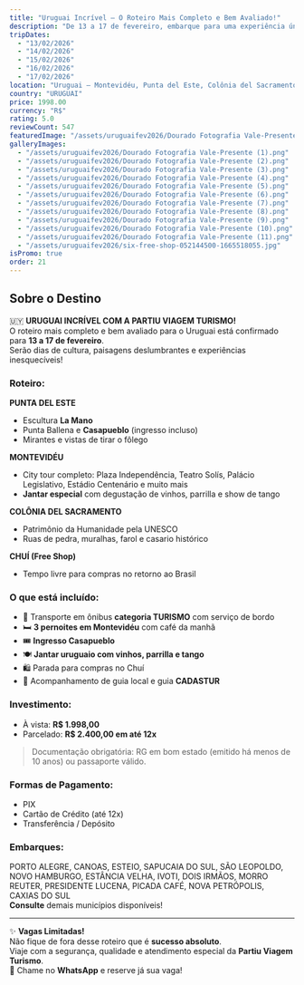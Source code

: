 ```yaml
---
title: "Uruguai Incrível – O Roteiro Mais Completo e Bem Avaliado!"
description: "De 13 a 17 de fevereiro, embarque para uma experiência única pelo Uruguai, com Montevidéu, Punta del Este, Colônia del Sacramento e compras no Chuí!"
tripDates:
  - "13/02/2026"
  - "14/02/2026"
  - "15/02/2026"
  - "16/02/2026"
  - "17/02/2026"
location: "Uruguai – Montevidéu, Punta del Este, Colônia del Sacramento, Chuí"
country: "URUGUAI"
price: 1998.00
currency: "R$"
rating: 5.0
reviewCount: 547
featuredImage: "/assets/uruguaifev2026/Dourado Fotografia Vale-Presente.png"
galleryImages:
  - "/assets/uruguaifev2026/Dourado Fotografia Vale-Presente (1).png"
  - "/assets/uruguaifev2026/Dourado Fotografia Vale-Presente (2).png"
  - "/assets/uruguaifev2026/Dourado Fotografia Vale-Presente (3).png"
  - "/assets/uruguaifev2026/Dourado Fotografia Vale-Presente (4).png"
  - "/assets/uruguaifev2026/Dourado Fotografia Vale-Presente (5).png"
  - "/assets/uruguaifev2026/Dourado Fotografia Vale-Presente (6).png"
  - "/assets/uruguaifev2026/Dourado Fotografia Vale-Presente (7).png"
  - "/assets/uruguaifev2026/Dourado Fotografia Vale-Presente (8).png"
  - "/assets/uruguaifev2026/Dourado Fotografia Vale-Presente (9).png"
  - "/assets/uruguaifev2026/Dourado Fotografia Vale-Presente (10).png"
  - "/assets/uruguaifev2026/Dourado Fotografia Vale-Presente (11).png"
  - "/assets/uruguaifev2026/six-free-shop-052144500-1665518055.jpg"
isPromo: true
order: 21
---
```


## Sobre o Destino

🇺🇾 **URUGUAI INCRÍVEL COM A PARTIU VIAGEM TURISMO!**  
O roteiro mais completo e bem avaliado para o Uruguai está confirmado para **13 a 17 de fevereiro**.  
Serão dias de cultura, paisagens deslumbrantes e experiências inesquecíveis!

### Roteiro:

**PUNTA DEL ESTE**  
- Escultura **La Mano**  
- Punta Ballena e **Casapueblo** (ingresso incluso)  
- Mirantes e vistas de tirar o fôlego  

**MONTEVIDÉU**  
- City tour completo: Plaza Independência, Teatro Solís, Palácio Legislativo, Estádio Centenário e muito mais  
- **Jantar especial** com degustação de vinhos, parrilla e show de tango

**COLÔNIA DEL SACRAMENTO**  
- Patrimônio da Humanidade pela UNESCO  
- Ruas de pedra, muralhas, farol e casario histórico

**CHUÍ (Free Shop)**  
- Tempo livre para compras no retorno ao Brasil

### O que está incluído:

- 🚌 Transporte em ônibus **categoria TURISMO** com serviço de bordo  
- 🛏️ **3 pernoites em Montevidéu** com café da manhã  
- 🎟️ **Ingresso Casapueblo**  
- 🍽️ **Jantar uruguaio com vinhos, parrilla e tango**  
- 🛍️ Parada para compras no Chuí  
- 👤 Acompanhamento de guia local e guia **CADASTUR**

### Investimento:

- À vista: **R$ 1.998,00**  
- Parcelado: **R$ 2.400,00 em até 12x**

> Documentação obrigatória: RG em bom estado (emitido há menos de 10 anos) ou passaporte válido.

### Formas de Pagamento:

- PIX  
- Cartão de Crédito (até 12x)  
- Transferência / Depósito  

### Embarques:

PORTO ALEGRE, CANOAS, ESTEIO, SAPUCAIA DO SUL, SÃO LEOPOLDO, NOVO HAMBURGO, ESTÂNCIA VELHA, IVOTI, DOIS IRMÃOS, MORRO REUTER, PRESIDENTE LUCENA, PICADA CAFÉ, NOVA PETRÓPOLIS, CAXIAS DO SUL  
**Consulte** demais municípios disponíveis!

---

✨ **Vagas Limitadas!**  
Não fique de fora desse roteiro que é **sucesso absoluto**.  
Viaje com a segurança, qualidade e atendimento especial da **Partiu Viagem Turismo**.  
📲 Chame no **WhatsApp** e reserve já sua vaga!